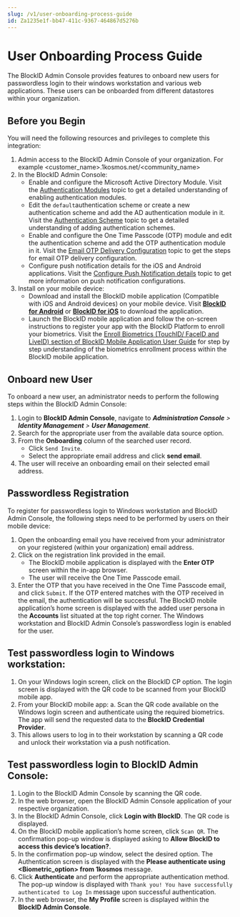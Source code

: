 ```yaml
---
slug: /v1/user-onboarding-process-guide
id: Za1235e1f-bb47-411c-9367-464867d5276b
---
```

# User Onboarding Process Guide
The BlockID Admin Console provides features to onboard new users for passwordless login to their windows workstation and various web applications. These users can be onboarded from different datastores within your organization.

## Before you Begin
You will need the following resources and privileges to complete this integration:
1.	Admin access to the BlockID Admin Console of your organization. For example <customer_name>.1kosmos.net/<community_name>
2.	In the BlockID Admin Console: 
    * Enable and configure the Microsoft Active Directory Module. Visit the [Authentication Modules](https://1kosmos.document360.io/v1/docs/authentication-modules) topic to get a detailed understanding of enabling authentication modules.
    * Edit the `default`authentication scheme or create a new authentication scheme and add the AD authentication module in it. Visit the [Authentication Scheme](https://1kosmos.document360.io/v1/docs/authentication-scheme) topic to get a detailed understanding of adding authentication schemes.
    * Enable and configure the One Time Passcode (OTP) module and edit the authentication scheme and add the OTP authentication module in it. Visit the [Email OTP Delivery Configuration]( https://docs.1kosmos.com/docs/software-and-hardware-otp-support#a-nameswotp-datatomarkpassasoftware-otp-support) topic to get the steps for email OTP delivery configuration.
    * Configure push notification details for the iOS and Android applications. Visit the [Configure Push Notification details]( https://docs.1kosmos.com/docs/administration-console#ACPush) topic to get more information on push notification configurations.
3.	Install on your mobile device:
    * Download and install the BlockID mobile application (Compatible with iOS and Android devices) on your mobile device. Visit **[BlockID for Android](https://play.google.com/store/apps/details?id=com.onekosmos.kernel.blockid)** or **[BlockID for iOS](https://apps.apple.com/us/app/blockid/id1539421428)** to download the application.
    * Launch the BlockID mobile application and follow the on-screen instructions to register your app with the BlockID Platform to enroll your biometrics. Visit the [Enroll Biometrics (TouchID/ FaceID and LiveID) section of BlockID Mobile Application User Guide](https://1kosmos.document360.io/docs/blockid-mobile-application-user-guide#EnrollBio) for step by step understanding of the biometrics enrollment process within the BlockID mobile application.

## Onboard new User
To onboard a new user, an administrator needs to perform the following steps within the BlockID Admin Console:
1.	Login to **BlockID Admin Console**, navigate to ***Administration Console** > **Identity Management** > **User Management***.
2.	Search for the appropriate user from the available data source option.
3.	From the **Onboarding** column of the searched user record. 
    * Click `Send Invite`.
    * Select the appropriate email address and click **send email**.
4.	The user will receive an onboarding email on their selected email address.

## Passwordless Registration
To register for passwordless login to Windows workstation and BlockID Admin Console, the following steps need to be performed by users on their mobile device:
1.	Open the onboarding email you have received from your administrator on your registered (within your organization) email address.
2.	Click on the registration link provided in the email. 
    * The BlockID mobile application is displayed with the **Enter OTP** screen within the in-app browser. 
    * The user will receive the One Time Passcode email.
3.	Enter the OTP that you have received in the One Time Passcode email, and click `Submit`. If the OTP entered matches with the OTP received in the email, the authentication will be successful. The BlockID mobile application’s home screen is displayed with the added user persona in the **Accounts** list situated at the top right corner. The Windows workstation and BlockID Admin Console’s passwordless login is enabled for the user.

## Test passwordless login to Windows workstation:
1.	On your Windows login screen, click on the BlockID CP option. The login screen is displayed with the QR code to be scanned from your BlockID mobile app.
2.	From your BlockID mobile app: 
a.	Scan the QR code available on the Windows login screen and authenticate using the required biometrics. The app will send the requested data to the **BlockID Credential Provider**. 
3.	This allows users to log in to their workstation by scanning a QR code and unlock their workstation via a push notification.

## Test passwordless login to BlockID Admin Console:
1. Login to the BlockID Admin Console by scanning the QR code.
2. In the web browser, open the BlockID Admin Console application of your respective organization. 
3. In the BlockID Admin Console, click **Login with BlockID**. The QR code is displayed.
4. On the BlockID mobile application’s home screen, click `Scan QR`. The confirmation pop-up window is displayed asking to **Allow BlockID to access this device’s location?**.
5. In the confirmation pop-up window, select the desired option. The Authentication screen is displayed with the **Please authenticate using <Biometric_option> from 1kosmos** message.
6. Click **Authenticate** and perform the appropriate authentication method. The pop-up window is displayed with `Thank you! You have successfully authenticated to Log In` message upon successful authentication. 
7. In the web browser, the **My Profile** screen is displayed within the **BlockID Admin Console**.
